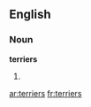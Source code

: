 ==English==

===Noun===
'''terriers'''

# {{plural of|[[terrier]]}}

[[ar:terriers]]
[[fr:terriers]]